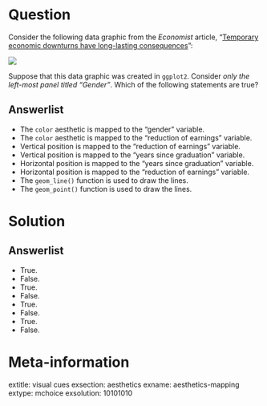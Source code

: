 Question
========

Consider the following data graphic from the *Economist* article, "[Temporary economic downturns have long-lasting consequences](https://www.economist.com/graphic-detail/2018/10/19/temporary-economic-downturns-have-long-lasting-consequences)":

![](https://www.economist.com/sites/default/files/20181020_WOC966.png)

Suppose that this data graphic was created in `ggplot2`. Consider *only the left-most panel titled "Gender"*. 
Which of the following statements are true? 

Answerlist
----------
* The `color` aesthetic is mapped to the "gender" variable.
* The `color` aesthetic is mapped to the "reduction of earnings" variable.
* Vertical position is mapped to the "reduction of earnings" variable.
* Vertical position is mapped to the "years since graduation" variable.
* Horizontal position is mapped to the "years since graduation" variable.
* Horizontal position is mapped to the "reduction of earnings" variable.
* The `geom_line()` function is used to draw the lines.
* The `geom_point()` function is used to draw the lines.


Solution
========

Answerlist
----------
* True.
* False.
* True.
* False.
* True.
* False.
* True.
* False.

Meta-information
================
extitle: visual cues
exsection: aesthetics
exname: aesthetics-mapping
extype: mchoice
exsolution: 10101010
